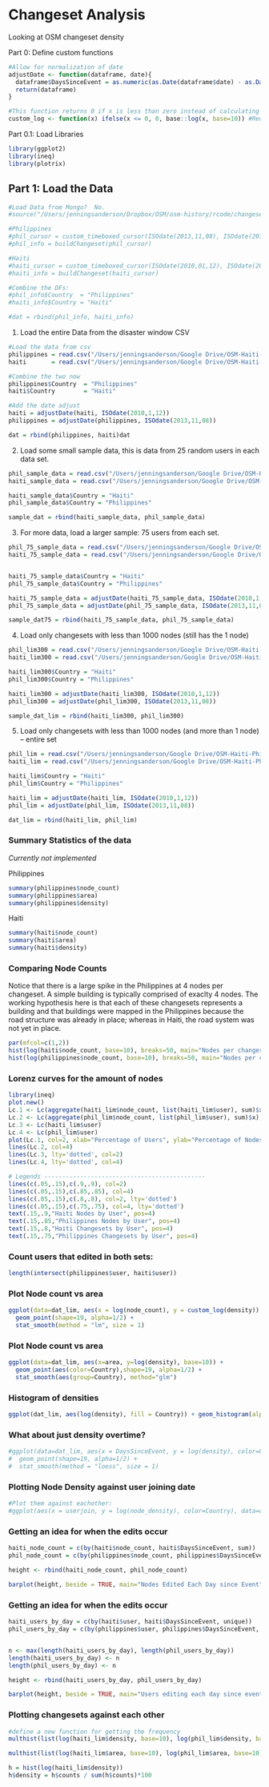 Changeset Analysis
========================================================
Looking at OSM changeset density

Part 0: Define custom functions
```r
#Allow for normalization of date
adjustDate <- function(dataframe, date){
  dataframe$DaysSinceEvent = as.numeric(as.Date(dataframe$date) - as.Date(date))
  return(dataframe)
}

#This function returns 0 if x is less than zero instead of calculating the log
custom_log <- function(x) ifelse(x <= 0, 0, base::log(x, base=10)) #Redefine log to return 0 when undefined...
```

Part 0.1: Load Libraries
```r
library(ggplot2)
library(ineq)
library(plotrix)
```

Part 1: Load the Data
-------------------------------------------------------
```r
#Load Data from Mongo?  No.
#source("/Users/jenningsanderson/Dropbox/OSM/osm-history/rcode/changesets_analysis.r")

#Philippines
#phil_cursor = custom_timeboxed_cursor(ISOdate(2013,11,08), ISOdate(2013,12,08), 'philippines.changesets')
#phil_info = buildChangeset(phil_cursor)

#Haiti
#haiti_cursor = custom_timeboxed_cursor(ISOdate(2010,01,12), ISOdate(2010,02,12), 'haiti.changesets')
#haiti_info = buildChangeset(haiti_cursor)

#Combine the DFs:
#phil_info$Country  = "Philippines"
#haiti_info$Country = "Haiti"

#dat = rbind(phil_info, haiti_info)
```

1. Load the entire Data from the disaster window CSV
```r

#Load the data from csv
philippines = read.csv("/Users/jenningsanderson/Google Drive/OSM-Haiti-Philippines-SocialComputing/data/users_changesets/phil_changesets_data.csv")
haiti       = read.csv("/Users/jenningsanderson/Google Drive/OSM-Haiti-Philippines-SocialComputing/data/users_changesets/haiti_changesets_data.csv")

#Combine the two now
philippines$Country  = "Philippines"
haiti$Country        = "Haiti"

#Add the date adjust
haiti = adjustDate(haiti, ISOdate(2010,1,12))
philippines = adjustDate(philippines, ISOdate(2013,11,08))

dat = rbind(philippines, haiti)dat
```

2. Load some small sample data, this is data from 25 random users in each data set.
```r
phil_sample_data = read.csv("/Users/jenningsanderson/Google Drive/OSM-Haiti-Philippines-SocialComputing/data/users_changesets/phil_sample_data.csv")
haiti_sample_data = read.csv("/Users/jenningsanderson/Google Drive/OSM-Haiti-Philippines-SocialComputing/data/users_changesets/haiti_sample_data.csv")

haiti_sample_data$Country = "Haiti"
phil_sample_data$Country = "Philippines"

sample_dat = rbind(haiti_sample_data, phil_sample_data)
```

3. For more data, load a larger sample: 75 users from each set.
```r
phil_75_sample_data = read.csv("/Users/jenningsanderson/Google Drive/OSM-Haiti-Philippines-SocialComputing/data/users_changesets/phil_75_sample_data.csv")
haiti_75_sample_data = read.csv("/Users/jenningsanderson/Google Drive/OSM-Haiti-Philippines-SocialComputing/data/users_changesets/haiti_75_sample_data.csv")


haiti_75_sample_data$Country = "Haiti"
phil_75_sample_data$Country = "Philippines"

haiti_75_sample_data = adjustDate(haiti_75_sample_data, ISOdate(2010,1,12))
phil_75_sample_data = adjustDate(phil_75_sample_data, ISOdate(2013,11,08))

sample_dat75 = rbind(haiti_75_sample_data, phil_75_sample_data)
```

4. Load only changesets with less than 1000 nodes (still has the 1 node)
```r
phil_lim300 = read.csv("/Users/jenningsanderson/Google Drive/OSM-Haiti-Philippines-SocialComputing/data/users_changesets/limited/phil_300_sample_data.csv")
haiti_lim300 = read.csv("/Users/jenningsanderson/Google Drive/OSM-Haiti-Philippines-SocialComputing/data/users_changesets/limited/haiti_300_sample_data.csv")

haiti_lim300$Country = "Haiti"
phil_lim300$Country = "Philippines"

haiti_lim300 = adjustDate(haiti_lim300, ISOdate(2010,1,12))
phil_lim300 = adjustDate(phil_lim300, ISOdate(2013,11,08))

sample_dat_lim = rbind(haiti_lim300, phil_lim300)

```

5. Load only changesets with less than 1000 nodes (and more than 1 node) -- entire set
```r
phil_lim = read.csv("/Users/jenningsanderson/Google Drive/OSM-Haiti-Philippines-SocialComputing/data/users_changesets/limited/phil_changesets_lim_data.csv")
haiti_lim = read.csv("/Users/jenningsanderson/Google Drive/OSM-Haiti-Philippines-SocialComputing/data/users_changesets/limited/haiti_changesets_lim_data.csv")

haiti_lim$Country = "Haiti"
phil_lim$Country = "Philippines"

haiti_lim = adjustDate(haiti_lim, ISOdate(2010,1,12))
phil_lim = adjustDate(phil_lim, ISOdate(2013,11,08))

dat_lim = rbind(haiti_lim, phil_lim)


```

### Summary Statistics of the data
_Currently not implemented_

Philippines
```r
summary(philippines$node_count)
summary(philippines$area)
summary(philippines$density)
```

Haiti
```r
summary(haiti$node_count)
summary(haiti$area)
summary(haiti$density)
```


### Comparing Node Counts
Notice that there is a large spike in the Philippines at 4 nodes per changeset.  A simple building is typically comprised of exaclty 4 nodes.  The working hypothesis here is that each of these changesets represents a building and that buildings were mapped in the Philippines because the road structure was already in place; whereas in Haiti, the road system was not yet in place.

```r
par(mfcol=c(1,2)) 
hist(log(haiti$node_count, base=10), breaks=50, main="Nodes per changeset in Haiti")
hist(log(philippines$node_count, base=10), breaks=50, main="Nodes per changeset in Philippines")
```


### Lorenz curves for the amount of nodes
```r
library(ineq)
plot.new()
Lc.1 <- Lc(aggregate(haiti_lim$node_count, list(haiti_lim$user), sum)$x);
Lc.2 <- Lc(aggregate(phil_lim$node_count, list(phil_lim$user), sum)$x);
Lc.3 <- Lc(haiti_lim$user)
Lc.4 <- Lc(phil_lim$user)
plot(Lc.1, col=2, xlab="Percentage of Users", ylab="Percentage of Nodes or Changesets", main="Lorenz Curve for Changeset and Node count Ownership")
lines(Lc.2, col=4)
lines(Lc.3, lty='dotted', col=2)
lines(Lc.4, lty='dotted', col=4)

# Legends ---------------------------------------------
lines(c(.05,.15),c(.9,.9), col=2)
lines(c(.05,.15),c(.85,.85), col=4)
lines(c(.05,.15),c(.8,.8), col=2, lty='dotted')
lines(c(.05,.15),c(.75,.75), col=4, lty='dotted')
text(.15,.9,"Haiti Nodes by User", pos=4)
text(.15,.85,"Philippines Nodes by User", pos=4)
text(.15,.8,"Haiti Changesets by User", pos=4)
text(.15,.75,"Philippines Changesets by User", pos=4)
```


### Count users that edited in both sets:
```r
length(intersect(philippines$user, haiti$user))
```

### Plot Node count vs area
```r
ggplot(data=dat_lim, aes(x = log(node_count), y = custom_log(density)) ) + 
  geom_point(shape=19, alpha=1/2) +
  stat_smooth(method = "lm", size = 1)
```

### Plot Node count vs area
```r
ggplot(data=dat_lim, aes(x=area, y=log(density), base=10)) + 
  geom_point(aes(color=Country),shape=19, alpha=1/2) + 
  stat_smooth(aes(group=Country), method="glm")
```

### Histogram of densities
```r
ggplot(dat_lim, aes(log(density), fill = Country)) + geom_histogram(alpha = 0.5, binwidth=.1, position = 'identity')
```

### What about just density overtime?
```r
#ggplot(data=dat_lim, aes(x = DaysSinceEvent, y = log(density), color=Country) ) + 
#  geom_point(shape=19, alpha=1/2) +
#  stat_smooth(method = "loess", size = 1)
```


### Plotting Node Density against user joining date
```r
#Plot them against eachother:
#ggplot(aes(x = userjoin, y = log(node_density), color=Country), data=dat) +  geom_point(shape=19,alpha=1/2)
```

### Getting an idea for when the edits occur
```r
haiti_node_count = c(by(haiti$node_count, haiti$DaysSinceEvent, sum))
phil_node_count = c(by(philippines$node_count, philippines$DaysSinceEvent, sum))

height <- rbind(haiti_node_count, phil_node_count)

barplot(height, beside = TRUE, main="Nodes Edited Each Day since Event", xlab="Days Since Event", ylab="Total number of nodes edited")

```

### Getting an idea for when the edits occur
```r
haiti_users_by_day = c(by(haiti$user, haiti$DaysSinceEvent, unique))
phil_users_by_day = c(by(philippines$user, philippines$DaysSinceEvent, unique))


n <- max(length(haiti_users_by_day), length(phil_users_by_day))
length(haiti_users_by_day) <- n                    
length(phil_users_by_day) <- n

height <- rbind(haiti_users_by_day, phil_users_by_day)

barplot(height, beside = TRUE, main="Users editing each day since event", xlab="Days Since Event", ylab="Total number of users editing")

```


### Plotting changesets against each other
```r
#define a new function for getting the frequency
multhist(list(log(haiti_lim$density, base=10), log(phil_lim$density, base=10)), probability=TRUE, xlab="Density: Nodes/Sq. km (log base 10)", ylab="Normalized Frequency", main="Histogram of Philippines vs. Haiti Changeset Densities", legend=TRUE,breaks=seq(-2,9,by=.25))

multhist(list(log(haiti_lim$area, base=10), log(phil_lim$area, base=10)), probability=TRUE, xlab="Area: Sq. km (log base 10)", ylab="Normalized Frequency", main="Histogram of Philippines vs. Haiti Changeset Areas", breaks=seq(-2.5,6,by=.25))

h = hist(log(haiti_lim$density))
h$density = h$counts / sum(h$counts)*100
```
